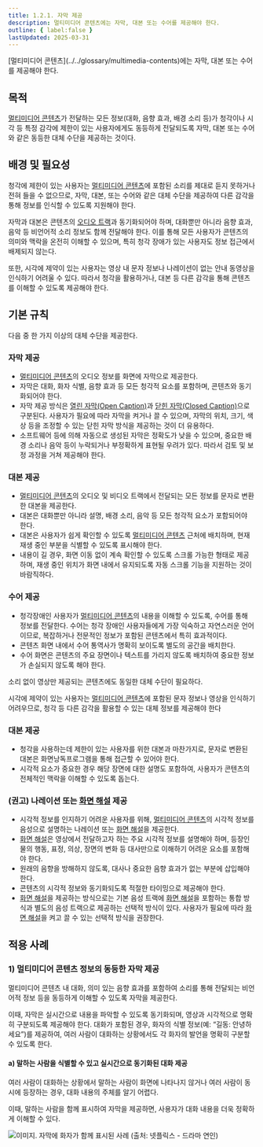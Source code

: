 ```yaml
---
title: 1.2.1. 자막 제공
description: 멀티미디어 콘텐츠에는 자막, 대본 또는 수어를 제공해야 한다.
outline: { label:false }
lastUpdated: 2025-03-31
---
```


<Aside title="검사 항목">
[멀티미디어 콘텐츠](../../glossary/multimedia-contents)에는 자막, 대본 또는 수어를 제공해야 한다.
</Aside>

## 목적
[멀티미디어 콘텐츠](../../glossary/multimedia-contents)가 전달하는 모든 정보(대화, 음향 효과, 배경 소리 등)가 청각이나 시각 등 특정 감각에 제한이 있는 사용자에게도 동등하게 전달되도록 자막, 대본 또는 수어와 같은 동등한 대체 수단을 제공하는 것이다.

##	배경 및 필요성
청각에 제한이 있는 사용자는 [멀티미디어 콘텐츠](../../glossary/multimedia-contents)에 포함된 소리를 제대로 듣지 못하거나 전혀 들을 수 없으므로, 자막, 대본, 또는 수어와 같은 대체 수단을 제공하여 다른 감각을 통해 정보를 인식할 수 있도록 지원해야 한다.

자막과 대본은 콘텐츠의 [오디오 트랙](../../glossary/audio-track)과 동기화되어야 하며, 대화뿐만 아니라 음향 효과, 음악 등 비언어적 소리 정보도 함께 전달해야 한다. 이를 통해 모든 사용자가 콘텐츠의 의미와 맥락을 온전히 이해할 수 있으며, 특히 청각 장애가 있는 사용자도 정보 접근에서 배제되지 않는다.

또한, 시각에 제약이 있는 사용자는 영상 내 문자 정보나 나레이션이 없는 안내 동영상을 인식하기 어려울 수 있다. 따라서 청각을 활용하거나, 대본 등 다른 감각을 통해 콘텐츠를 이해할 수 있도록 제공해야 한다. 

##	기본 규칙
다음 중 한 가지 이상의 대체 수단을 제공한다.

### 자막 제공
- [멀티미디어 콘텐츠](../../glossary/multimedia-contents)의 오디오 정보를 화면에 자막으로 제공한다.
- 자막은 대화, 화자 식별, 음향 효과 등 모든 청각적 요소를 포함하며, 콘텐츠와 동기화되어야 한다.
- 자막 제공 방식은 [열린 자막(Open Caption)](../../glossary/open-caption)과 [닫힌 자막(Closed Caption)](../../glossary/closed-caption)으로 구분된다. 사용자가 필요에 따라 자막을 켜거나 끌 수 있으며, 자막의 위치, 크기, 색상 등을 조정할 수 있는 닫힌 자막 방식을 제공하는 것이 더 유용하다.
- 소프트웨어 등에 의해 자동으로 생성된 자막은 정확도가 낮을 수 있으며, 중요한 배경 소리나 음악 등이 누락되거나 부정확하게 표현될 우려가 있다. 따라서 검토 및 보정 과정을 거쳐 제공해야 한다.

### 대본 제공
- [멀티미디어 콘텐츠](../../glossary/multimedia-contents)의 오디오 및 비디오 트랙에서 전달되는 모든 정보를 문자로 변환한 대본을 제공한다.
- 대본은 대화뿐만 아니라 설명, 배경 소리, 음악 등 모든 청각적 요소가 포함되어야 한다.
- 대본은 사용자가 쉽게 확인할 수 있도록 [멀티미디어 콘텐츠](../../glossary/multimedia-contents) 근처에 배치하며, 현재 재생 중인 부분을 식별할 수 있도록 표시해야 한다.
- 내용이 길 경우, 화면 이동 없이 계속 확인할 수 있도록 스크롤 가능한 형태로 제공하며, 재생 중인 위치가 화면 내에서 유지되도록 자동 스크롤 기능을 지원하는 것이 바람직하다.

### 수어 제공
- 청각장애인 사용자가 [멀티미디어 콘텐츠](../../glossary/multimedia-contents)의 내용을 이해할 수 있도록, 수어를 통해 정보를 전달한다. 수어는 청각 장애인 사용자들에게 가장 익숙하고 자연스러운 언어이므로, 복잡하거나 전문적인 정보가 포함된 콘텐츠에서 특히 효과적이다.
- 콘텐츠 화면 내에서 수어 통역사가 명확히 보이도록 별도의 공간을 배치한다.
- 수어 화면은 콘텐츠의 주요 장면이나 텍스트를 가리지 않도록 배치하여 중요한 정보가 손실되지 않도록 해야 한다.

소리 없이 영상만 제공되는 콘텐츠에도 동일한 대체 수단이 필요하다.

시각에 제약이 있는 사용자는 [멀티미디어 콘텐츠](../../glossary/multimedia-contents)에 포함된 문자 정보나 영상을 인식하기 어려우므로, 청각 등 다른 감각을 활용할 수 있는 대체 정보를 제공해야 한다

### 대본 제공
- 청각을 사용하는데 제한이 있는 사용자를 위한 대본과 마찬가지로, 문자로 변환된 대본은 화면낭독프로그램을 통해 접근할 수 있어야 한다.
- 시각적 요소가 중요한 경우 해당 장면에 대한 설명도 포함하여, 사용자가 콘텐츠의 전체적인 맥락을 이해할 수 있도록 돕는다.

### (권고) 나레이션 또는 [화면 해설](../../glossary/audio-description) 제공 
- 시각적 정보를 인지하기 어려운 사용자를 위해, [멀티미디어 콘텐츠](../../glossary/multimedia-contents)의 시각적 정보를 음성으로 설명하는 나레이션 또는 [화면 해설](../../glossary/audio-description)을 제공한다.
- [화면 해설](../../glossary/audio-description)은 영상에서 전달하고자 하는 주요 시각적 정보를 설명해야 하며, 등장인물의 행동, 표정, 의상, 장면의 변화 등 대사만으로 이해하기 어려운 요소를 포함해야 한다.
- 원래의 음향을 방해하지 않도록, 대사나 중요한 음향 효과가 없는 부분에 삽입해야 한다. 
- 콘텐츠의 시각적 정보와 동기화되도록 적절한 타이밍으로 제공해야 한다.
- [화면 해설](../../glossary/audio-description)을 제공하는 방식으로는 기본 음성 트랙에 [화면 해설](../../glossary/audio-description)을 포함하는 통합 방식과 별도의 음성 트랙으로 제공하는 선택적 방식이 있다. 사용자가 필요에 따라 [화면 해설](../../glossary/audio-description)을 켜고 끌 수 있는 선택적 방식을 권장한다.

## 적용 사례

### 1)	멀티미디어 콘텐츠 정보의 동등한 자막 제공
멀티미디어 콘텐츠 내 대화, 의미 있는 음향 효과를 포함하여 소리를 통해 전달되는 비언어적 정보 등을 동등하게 이해할 수 있도록 자막을 제공한다.

이때, 자막은 실시간으로 내용을 파악할 수 있도록 동기화되며, 영상과 시각적으로 명확히 구분되도록 제공해야 한다. 대화가 포함된 경우, 화자의 식별 정보(예: “길동: 안녕하세요”)를 제공하여, 여러 사람이 대화하는 상황에서도 각 화자의 발언을 명확히 구분할 수 있도록 한다.
#### a)	말하는 사람을 식별할 수 있고 실시간으로 동기화된 대화 제공
여러 사람이 대화하는 상황에서 말하는 사람이 화면에 나타나지 않거나 여러 사람이 동시에 등장하는 경우, 대화 내용의 주체를 알기 어렵다.

이때, 말하는 사람을 함께 표시하여 자막을 제공하면, 사용자가 대화 내용을 더욱 정확하게 이해할 수 있다.

![이미지. 자막에 화자가 함께 표시된 사례 (출처: 넷플릭스 - 드라마 연인)](/images/image031.png)
